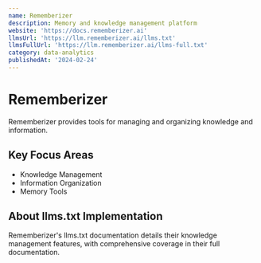 ```yaml
---
name: Rememberizer
description: Memory and knowledge management platform
website: 'https://docs.rememberizer.ai'
llmsUrl: 'https://llm.rememberizer.ai/llms.txt'
llmsFullUrl: 'https://llm.rememberizer.ai/llms-full.txt'
category: data-analytics
publishedAt: '2024-02-24'
---
```


# Rememberizer

Rememberizer provides tools for managing and organizing knowledge and information.

## Key Focus Areas

- Knowledge Management
- Information Organization
- Memory Tools

## About llms.txt Implementation

Rememberizer's llms.txt documentation details their knowledge management features, with comprehensive coverage in their full documentation.
